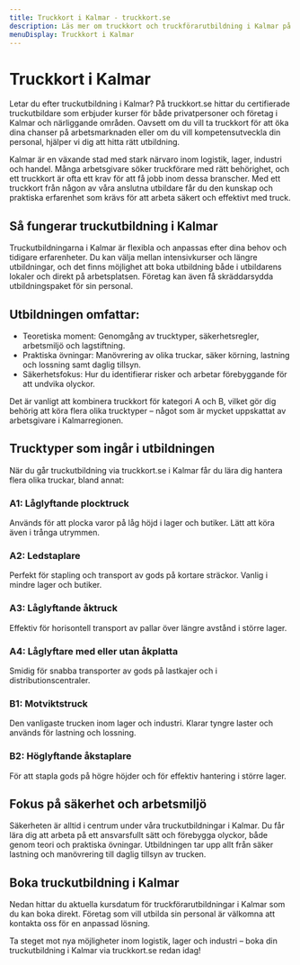 ```yaml
---
title: Truckkort i Kalmar - truckkort.se
description: Läs mer om truckkort och truckförarutbildning i Kalmar på truckkort.se
menuDisplay: Truckkort i Kalmar
---
```


# Truckkort i Kalmar

Letar du efter truckutbildning i Kalmar? På truckkort.se hittar du certifierade truckutbildare som erbjuder kurser för både privatpersoner och företag i Kalmar och närliggande områden. Oavsett om du vill ta truckkort för att öka dina chanser på arbetsmarknaden eller om du vill kompetensutveckla din personal, hjälper vi dig att hitta rätt utbildning.

Kalmar är en växande stad med stark närvaro inom logistik, lager, industri och handel. Många arbetsgivare söker truckförare med rätt behörighet, och ett truckkort är ofta ett krav för att få jobb inom dessa branscher. Med ett truckkort från någon av våra anslutna utbildare får du den kunskap och praktiska erfarenhet som krävs för att arbeta säkert och effektivt med truck.

## Så fungerar truckutbildning i Kalmar

Truckutbildningarna i Kalmar är flexibla och anpassas efter dina behov och tidigare erfarenheter. Du kan välja mellan intensivkurser och längre utbildningar, och det finns möjlighet att boka utbildning både i utbildarens lokaler och direkt på arbetsplatsen. Företag kan även få skräddarsydda utbildningspaket för sin personal.

## Utbildningen omfattar:

- Teoretiska moment: Genomgång av trucktyper, säkerhetsregler, arbetsmiljö och lagstiftning.
- Praktiska övningar: Manövrering av olika truckar, säker körning, lastning och lossning samt daglig tillsyn.
- Säkerhetsfokus: Hur du identifierar risker och arbetar förebyggande för att undvika olyckor.

Det är vanligt att kombinera truckkort för kategori A och B, vilket gör dig behörig att köra flera olika trucktyper – något som är mycket uppskattat av arbetsgivare i Kalmarregionen.

## Trucktyper som ingår i utbildningen

När du går truckutbildning via truckkort.se i Kalmar får du lära dig hantera flera olika truckar, bland annat:

### A1: Låglyftande plocktruck

Används för att plocka varor på låg höjd i lager och butiker. Lätt att köra även i trånga utrymmen.

### A2: Ledstaplare

Perfekt för stapling och transport av gods på kortare sträckor. Vanlig i mindre lager och butiker.

### A3: Låglyftande åktruck

Effektiv för horisontell transport av pallar över längre avstånd i större lager.

### A4: Låglyftare med eller utan åkplatta

Smidig för snabba transporter av gods på lastkajer och i distributionscentraler.

### B1: Motviktstruck

Den vanligaste trucken inom lager och industri. Klarar tyngre laster och används för lastning och lossning.

### B2: Höglyftande åkstaplare

För att stapla gods på högre höjder och för effektiv hantering i större lager.

## Fokus på säkerhet och arbetsmiljö

Säkerheten är alltid i centrum under våra truckutbildningar i Kalmar. Du får lära dig att arbeta på ett ansvarsfullt sätt och förebygga olyckor, både genom teori och praktiska övningar. Utbildningen tar upp allt från säker lastning och manövrering till daglig tillsyn av trucken.

## Boka truckutbildning i Kalmar

Nedan hittar du aktuella kursdatum för truckförarutbildningar i Kalmar som du kan boka direkt. Företag som vill utbilda sin personal är välkomna att kontakta oss för en anpassad lösning.

Ta steget mot nya möjligheter inom logistik, lager och industri – boka din truckutbildning i Kalmar via truckkort.se redan idag!

<ForkliftCourses city="kalmar" />
